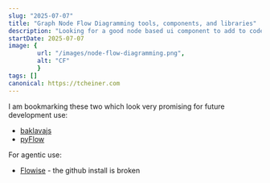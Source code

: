 ```yaml
---
slug: "2025-07-07"
title: "Graph Node Flow Diagramming tools, components, and libraries"
description: "Looking for a good node based ui component to add to code"
startDate: 2025-07-07
image: {
        url: "/images/node-flow-diagramming.png",
        alt: "CF"
        }
tags: []
canonical: https://tcheiner.com
---
```

I am bookmarking these two which look very promising for future development use:
- [baklavajs](https://github.com/newcat/baklavajs)
- [pyFlow](https://github.com/pedroCabrera/PyFlow/tree/master)

For agentic use:
- [Flowise](https://github.com/FlowiseAI/Flowise/tree/main) - the github install is broken
